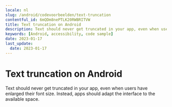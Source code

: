 ```yaml
---
locale: nl
slug: /android/codevoorbeelden/text-truncation
contentful_id: 6mQDm8nePTLK20RWBRITVW
title: Text truncation on Android
description: Text should never get truncated in your app, even when users have enlarged their font size.
keywords: [Android, accessibility, code sample]
date: 2023-01-17
last_update:
  date: 2023-01-17
---
```


# Text truncation on Android

Text should never get truncated in your app, even when users have enlarged their font size. Instead, apps should adapt the interface to the available space.

<CodeSample id="text-truncation" locale="nl" platform="android"/>
